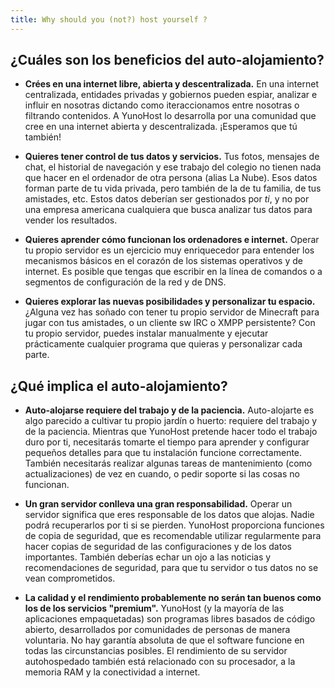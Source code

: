 ```yaml
---
title: Why should you (not?) host yourself ?
---
```


## ¿Cuáles son los beneficios del auto-alojamiento?

- **Crées en una internet libre, abierta y descentralizada.** En una internet centralizada, entidades privadas y gobiernos pueden espiar, analizar e influir en nosotras dictando como iteraccionamos entre nosotras o filtrando contenidos. A YunoHost lo desarrolla por una comunidad que cree en una internet abierta y descentralizada. ¡Esperamos que tú también!

- **Quieres tener control de tus datos y servicios.** Tus fotos, mensajes de chat, el historial de navegación y ese trabajo del colegio no tienen nada que hacer en el ordenador de otra persona (alias La Nube). Esos datos forman parte de tu vida privada, pero también de la de tu familia, de tus amistades, etc. Estos datos deberían ser gestionados por *ti*, y no por una empresa americana cualquiera que busca analizar tus datos para vender los resultados.

- **Quieres aprender cómo funcionan los ordenadores e internet.** Operar tu propio servidor es un ejercicio muy enriquecedor para entender los mecanismos básicos en el corazón de los sistemas operativos y de internet. Es posible que tengas que escribir en la línea de comandos o a segmentos de configuración de la red y de DNS.

- **Quieres explorar las nuevas posibilidades y personalizar tu espacio.** ¿Alguna vez has soñado con tener tu propio servidor de Minecraft para jugar con tus amistades, o un cliente sw IRC o XMPP persistente? Con tu propio servidor, puedes instalar manualmente y ejecutar prácticamente cualquier programa que quieras y personalizar cada parte.

## ¿Qué implica el auto-alojamiento?

- **Auto-alojarse requiere del trabajo y de la paciencia.** Auto-alojarte es algo parecido a cultivar tu propio jardín o huerto: requiere del trabajo y de la paciencia. Mientras que YunoHost pretende hacer todo el trabajo duro por ti, necesitarás tomarte el tiempo para aprender y configurar pequeños detalles para que tu instalación funcione correctamente. También necesitarás realizar algunas tareas de mantenimiento (como actualizaciones) de vez en cuando, o pedir soporte si las cosas no funcionan.

- **Un gran servidor conlleva una gran responsabilidad.** Operar un servidor significa que eres responsable de los datos que alojas. Nadie podrá recuperarlos por ti si se pierden. YunoHost proporciona funciones de copia de seguridad, que es recomendable utilizar regularmente para hacer copias de seguridad de las configuraciones y de los datos importantes. También deberías echar un ojo a las noticias y recomendaciones de seguridad, para que tu servidor o tus datos no se vean comprometidos.

- **La calidad y el rendimiento probablemente no serán tan buenos como los de los servicios "premium".** YunoHost (y la mayoría de las aplicaciones empaquetadas) son programas libres basados de código abierto, desarrollados por comunidades de personas de manera voluntaria. No hay garantía absoluta de que el software funcione en todas las circunstancias posibles. El rendimiento de su servidor autohospedado también está relacionado con su procesador, a la memoria RAM y la conectividad a internet.
